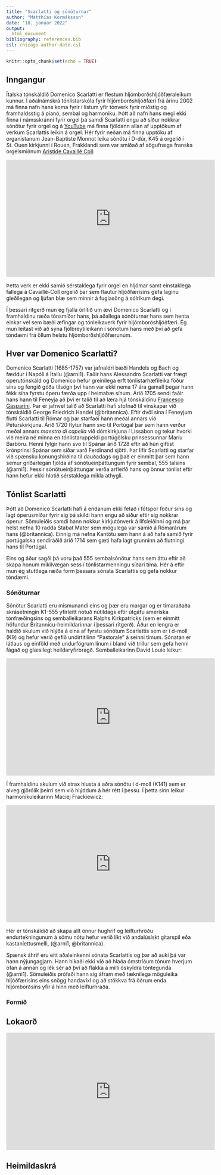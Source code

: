 ```yaml
---
title: "Scarlatti og sónöturnar"
author: "Matthías Kormáksson"
date: "18. janúar 2022"
output:
  html_document
bibliography: references.bib
csl: chicago-author-date.csl
---
```


```r
knitr::opts_chunk$set(echo = TRUE)
```

## Inngangur

Ítalska tónskáldið Domenico Scarlatti er flestum hljómborðshljóðfæraleikum kunnur. Í aðalnámskrá tónlistarskóla fyrir hljómborðshljóðfæri frá árinu 2002 má finna nafn hans koma fyrir í listum yfir tónverk fyrir miðstig og framhaldsstig á píanó, sembal og harmoniku. Þótt að nafn hans megi ekki finna í námsskránni fyrir orgel þá samdi Scarlatti engu að síður nokkrar sónötur fyrir orgel og á [YouTube](https://youtube.com) má finna fjöldann allan af upptökum af verkum Scarlattis leikin á orgel. Hér fyrir neðan má finna upptöku af organistanum Jean-Baptiste Monnot leika sónötu í D-dúr, K45 á orgelið í St. Ouen kirkjunni í Rouen, Frakklandi sem var smíðað af sögufræga franska orgelsmiðnum [Aristide Cavaillé Coll](https://en.wikipedia.org/wiki/Aristide_Cavaill%C3%A9-Coll):

<div style="text-align:center">
<iframe width="560" height="315" src="https://www.youtube.com/embed/eOEZEfjRnwA" frameborder="0" allowfullscreen></iframe>
</div>

Þetta verk er ekki samið sérstaklega fyrir orgel en hljómar samt einstaklega fallega á Cavaillé-Coll orgelið þar sem flautur hljóðfærisins gefa laginu gleðilegan og ljúfan blæ sem minnir á fuglasöng á sólríkum degi.

Í þessari ritgerð mun ég fjalla örlítið um ævi Domenico Scarlatti og í framhaldinu ræða tónsmíðar hans, þá aðallega sónöturnar hans sem henta einkar vel sem bæði æfingar og tónleikaverk fyrir hljómborðshljóðfæri. Ég mun leitast við að sýna fjölbreytileikann í sónötum hans með því að gefa tóndæmi frá öllum helstu hljómborðshljóðfærunum.

## Hver var Domenico Scarlatti?

Domenico Scarlatti (1685-1757) var jafnaldri bæði Handels og Bach og fæddur í Napólí á Ítalíu (@arni1). Faðir hans Alessandro Scarlatti var frægt óperutónskáld og Domenico hefur greinilega erft tónlistarhæfileika föður síns og fengið góða tilsögn því hann var ekki nema 17 ára gamall þegar hann fékk sína fyrstu óperu færða upp í heimabæ sínum. Árið 1705 sendi faðir hans hann til Feneyja að því er talið til að læra hjá tónskáldinu [Francesco Gasparini](https://en.wikipedia.org/wiki/Francesco_Gasparini). Þar er jafnvel talið að Scarlatti hafi stofnað til vinskapar við tónskáldið George Friedrich Handel (@britannica). Eftir dvöl sína í Feneyjum flutti Scarlatti til Rómar og þar starfaði hann meðal annars við Péturskirkjuna. Árið 1720 flytur hann svo til Portúgal þar sem hann verður meðal annars *maestro di capella* við dómkirkjuna í Lissabon og tekur hvorki við meira né minna en tónlistaruppeldi portúgölsku prinsessunnar Maríu Barböru. Henni fylgir hann svo til Spánar árið 1728 eftir að hún giftist krónprinsi Spánar sem síðar varð Ferdinand sjötti. Þar lifir Scarlatti og starfar við spænsku konungshirðina til dauðadags og það er einmitt þar sem hann semur gríðarlegan fjölda af sónötueinþáttungum fyrir sembal, 555 talsins (@arni1). Þessir sónötueinþáttungar verða arfleifð hans og önnur tónlist eftir hann hefur ekki hlotið sérstaklega mikla athygli.

## Tónlist Scarlatti

Þótt að Domenico Scarlatti hafi á endanum ekki fetað í fótspor föður síns og lagt óperusmíðar fyrir sig þá skildi hann engu að síður eftir sig nokkrar óperur. Sömuleiðis samdi hann nokkur kirkjutónverk á lífsleiðinni og má þar helst nefna 10 radda Stabat Mater sem mögulega var samið á Rómarárum hans (@britannica). Einnig má nefna Kantötu sem hann á að hafa samið fyrir portúgalska sendiráðið árið 1714 sem gæti hafa lagt grunninn að flutningi hans til Portúgal.

Eins og áður sagði þá voru það 555 sembalsónötur hans sem áttu eftir að skapa honum mikilvægan sess í tónlistarmenningu síðari tíma. Hér á eftir mun ég stuttlega ræða form þessara sónata Scarlattis og gefa nokkur tóndæmi.

### Sónöturnar

Sónötur Scarlatti eru mismunandi eins og þær eru margar og er tímaraðaða skrásetningin K1-555 yfirleitt notuð nútildags eftir útgáfu ameríska tónfræðingsins og semballeikarans Ralphs Kirkpatricks (sem er einmitt höfundur Britannicu-heimildarinnar í þessari ritgerð). Áður en lengra er haldið skulum við hlýða á eina af fyrstu sónötum Scarlattis sem er í d-moll (K9) og hefur verið gefið undirtitilinn "Pastorale" á seinni tímum. Sónatan er látlaus og einföld með undurfögrum línum í bland við trillur sem gefa henni fágað og glæsilegt heildaryfirbragð. Semballeikarinn David Louie leikur:

<div style="text-align:center">
<iframe width="560" height="315" src="https://www.youtube.com/embed/mKWzMEw1LRU" frameborder="0" allowfullscreen></iframe>
</div>

Í framhaldinu skulum við strax hlusta á aðra sónötu í d-moll (K141) sem er alveg gjörólík þeirri sem við hlýddum á hér rétt í þessu. Í þetta sinn leikur harmonikuleikarinn Maciej Frackiewicz:

<div style="text-align:center">
<iframe width="560" height="315" src="https://www.youtube.com/embed/SUSbZhccN8c" frameborder="0" allowfullscreen></iframe>
</div>

Hér er tónskáldið að skapa allt önnur hughrif og leifturhröðu endurtekningunum á sömu nótu hefur verið líkt við andalúsískt gítarspil eða kastaníettusmelli, (@arni1, @britannica).

Spænsk áhrif eru eitt aðaleinkenni sónata Scarlattis og þar að auki þá var hann nýjungagjarn. Hann hikaði ekki við að hlaða ómstríðum tónum hverjum ofan á annan og lék sér að því að flakka á milli óskyldra tóntegunda (@arni1). Sömuleiðis prófaði hann sig áfram með tæknilega möguleika hljóðfærisins eins snögg handavíxl og að stökkva frá öðrum enda hljómborðsins yfir á hinn með leifturhraða.

### Formið



## Lokaorð



<div style="text-align:center">
<iframe width="560" height="315" src="https://www.youtube.com/embed/4-5yWDliZZw?start=31&end=221;" frameborder="0" allowfullscreen></iframe>
</div>

## Heimildaskrá